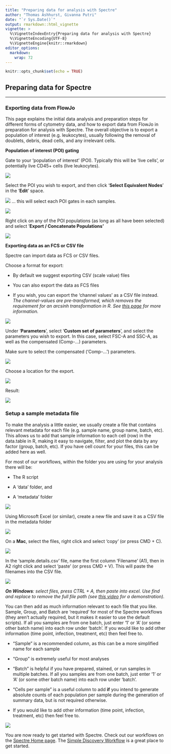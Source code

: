 ```yaml
---
title: "Preparing data for analysis with Spectre"
author: "Thomas Ashhurst, Givanna Putri"
date: "`r Sys.Date()`"
output: rmarkdown::html_vignette
vignette: >
  %\VignetteIndexEntry{Preparing data for analysis with Spectre}
  %\VignetteEncoding{UTF-8}
  %\VignetteEngine{knitr::rmarkdown}
editor_options: 
  markdown: 
    wrap: 72
---
```


```r
knitr::opts_chunk$set(echo = TRUE)
```

## Preparing data for Spectre

------------------------------------------------------------------------

### Exporting data from FlowJo

This page explains the initial data analysis and preparation steps for
different forms of cytometry data, and how to export data from FlowJo in
preparation for analysis with Spectre. The overall objective is to
export a population of interest (e.g. leukocytes), usually following the
removal of doublets, debris, dead cells, and any irrelevant cells. 

**Population of interest (POI) gating**

Gate to your 'population of interest' (POI). Typically this will be
'live cells', or potentially live CD45+ cells (live leukocytes).

![](images/clipboard-582034683.png)

Select the POI you wish to export, and then click '**Select Equivalent
Nodes**' in the '**Edit**' space.

![](images/clipboard-3423209639.png) ... this will select each POI gates
in each samples.

![](images/clipboard-1845509509.png)

Right click on any of the POI populations (as long as all have been
selected) and select '**Export / Concatenate Populations'**

![](images/clipboard-1778792973.png)

**Exporting data as an FCS or CSV file**

Spectre can import data as FCS or CSV files.

Choose a format for export:

-   By default we suggest exporting CSV (scale value) files

-   You can also export the data as FCS files

-   If you wish, you can export the 'channel values' as a CSV file
    instead. *The channel-values are pre-transformed, which removes the
    requirement for an arcsinh transformation in R. See [this
    page](https://immunedynamics.io/spectre/tutorials/data_transformation/data_transformation.html)
    for more information.*

![](images/clipboard-1354783275.png)

Under '**Parameters**', select '**Custom set of parameters**', and
select the parameters you wish to export. In this case, select FSC-A and
SSC-A, as well as the compensated (Comp-...) parameters.

Make sure to select the compensated ('Comp-...') parameters.

![](images/clipboard-2991153619.png)

Choose a location for the export.

![](images/clipboard-1619573742.png)

Result:

![](images/clipboard-3488255565.png)

### Setup a sample metadata file

To make the analysis a little easier, we usually create a file that
contains relevant metadata for each file (e.g. sample name, group name,
batch, etc). This allows us to add that sample information to each cell
(row) in the data.table in R, making it easy to navigate, filter, and
plot the data by any factor (group, batch, etc). If you have cell count
for your files, this can be added here as well.

For most of our workflows, within the folder you are using for your
analysis there will be:

-   The R script

-   A 'data' folder, and

-   A 'metadata' folder

![](images/clipboard-3923624177.png)

Using Microsoft Excel (or similar), create a new file and save it as a
CSV file in the metadata folder

![](images/clipboard-1336915300.png)

On a **Mac**, select the files, right click and select 'copy' (or press
CMD + C).

![](images/clipboard-2647124696.png)

In the 'sample.details.csv' file, name the first column 'Filename' (A1),
then in A2 right click and select 'paste' (or press CMD + V). This will
paste the filenames into the CSV file.

![](images/clipboard-800630277.png)

***On Windows**: select files, press CTRL + A, then paste into excel.
Use find and replace to remove the full file path (see [this
video](https://www.youtube.com/watch?v=F7SE5h7AUBg) for a
demonstration).*

You can then add as much information relevant to each file that you
like. Sample, Group, and Batch are 'required' for most of the Spectre
workflows (they aren't actually required, but it makes it easier to use
the default scripts). If all you samples are from one batch, just enter
'1' or 'A' (or some other batch name) into each row under 'batch'. If
you would like to add other information (time point, infection,
treatment, etc) then feel free to.

-   "Sample" is a recommended column, as this can be a more simplified
    name for each sample

-   "Group" is extremely useful for most analyses

-   "Batch" is helpful if you have prepared, stained, or run samples in
    multiple batches. If all you samples are from one batch, just enter
    '1' or 'A' (or some other batch name) into each row under 'batch'. 

-   "Cells per sample" is a useful column to add **if** you intend to
    generate absolute counts of each population per sample during the
    generation of summary data, but is not required otherwise.

-   If you would like to add other information (time point, infection,
    treatment, etc) then feel free to.

![](images/clipboard-2442827709.png)

You are now ready to get started with Spectre. Check out our workflows
on the [Spectre Home page](https://immunedynamics.github.io/spectre).
The [Simple Discovery
Workflow](https://immunedynamics.io/spectre/simple-discovery/) is a
great place to get started.

<br /> <br />
